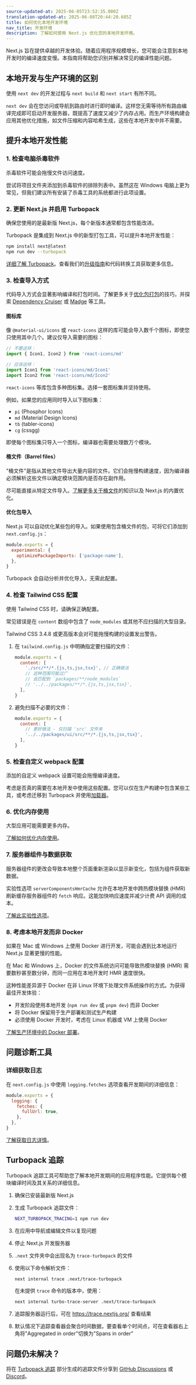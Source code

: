 ```yaml
---
source-updated-at: 2025-06-05T23:52:35.000Z
translation-updated-at: 2025-06-08T20:44:20.685Z
title: 如何优化本地开发环境
nav_title: 开发环境
description: 了解如何使用 Next.js 优化您的本地开发环境。
---
```


Next.js 旨在提供卓越的开发体验。随着应用程序规模增长，您可能会注意到本地开发时的编译速度变慢。本指南将帮助您识别并解决常见的编译性能问题。

## 本地开发与生产环境的区别

使用 `next dev` 的开发过程与 `next build` 和 `next start` 有所不同。

`next dev` 会在您访问或导航到路由时进行即时编译。这样您无需等待所有路由编译完成即可启动开发服务器，既提高了速度又减少了内存占用。而生产环境构建会应用其他优化措施，如文件压缩和内容哈希生成，这些在本地开发中并不需要。

## 提升本地开发性能

### 1. 检查电脑杀毒软件

杀毒软件可能会拖慢文件访问速度。

尝试将项目文件夹添加到杀毒软件的排除列表中。虽然这在 Windows 电脑上更为常见，但我们建议所有安装了杀毒工具的系统都进行此项设置。

### 2. 更新 Next.js 并启用 Turbopack

确保您使用的是最新版 Next.js，每个新版本通常都包含性能改进。

Turbopack 是集成到 Next.js 中的新型打包工具，可以提升本地开发性能：

```bash
npm install next@latest
npm run dev --turbopack
```

[详细了解 Turbopack](/blog/turbopack-for-development-stable)。查看我们的[升级指南](/docs/app/guides/upgrading)和代码转换工具获取更多信息。

### 3. 检查导入方式

代码导入方式会显著影响编译和打包时间。了解更多关于[优化包打包](/docs/app/guides/package-bundling)的技巧，并探索 [Dependency Cruiser](https://github.com/sverweij/dependency-cruiser) 或 [Madge](https://github.com/pahen/madge) 等工具。

#### 图标库

像 `@material-ui/icons` 或 `react-icons` 这样的库可能会导入数千个图标，即使您只使用其中几个。建议仅导入需要的图标：

```jsx
// 不要这样：
import { Icon1, Icon2 } from 'react-icons/md'

// 应该这样：
import Icon1 from 'react-icons/md/Icon1'
import Icon2 from 'react-icons/md/Icon2'
```

`react-icons` 等库包含多种图标集。选择一套图标集并坚持使用。

例如，如果您的应用同时导入以下图标集：
- `pi` (Phosphor Icons)
- `md` (Material Design Icons)
- `tb` (tabler-icons)
- `cg` (cssgg)

即使每个图标集只导入一个图标，编译器也需要处理数万个模块。

#### 桶文件（Barrel files）

"桶文件"是指从其他文件导出大量内容的文件。它们会拖慢构建速度，因为编译器必须解析这些文件以确定模块范围内是否存在副作用。

尽可能直接从特定文件导入。[了解更多关于桶文件](https://vercel.com/blog/how-we-optimized-package-imports-in-next-js)的知识以及 Next.js 的内置优化。

#### 优化包导入

Next.js 可以自动优化某些包的导入。如果使用包含桶文件的包，可将它们添加到 `next.config.js`：

```jsx
module.exports = {
  experimental: {
    optimizePackageImports: ['package-name'],
  },
}
```

Turbopack 会自动分析并优化导入，无需此配置。

### 4. 检查 Tailwind CSS 配置

使用 Tailwind CSS 时，请确保正确配置。

常见错误是在 `content` 数组中包含了 `node_modules` 或其他不应扫描的大型目录。

Tailwind CSS 3.4.8 或更高版本会对可能拖慢构建的设置发出警告。

1. 在 `tailwind.config.js` 中明确指定要扫描的文件：

   ```jsx
   module.exports = {
     content: [
       './src/**/*.{js,ts,jsx,tsx}', // 正确做法
       // 这种范围可能过广
       // 会匹配到 `packages/**/node_modules`
       // '../../packages/**/*.{js,ts,jsx,tsx}',
     ],
   }
   ```

2. 避免扫描不必要的文件：

   ```jsx
   module.exports = {
     content: [
       // 更好做法 - 仅扫描 'src' 文件夹
       '../../packages/ui/src/**/*.{js,ts,jsx,tsx}',
     ],
   }
   ```

### 5. 检查自定义 webpack 配置

添加的自定义 webpack 设置可能会拖慢编译速度。

考虑是否真的需要在本地开发中使用这些配置。您可以仅在生产构建中包含某些工具，或考虑迁移到 Turbopack 并使用[加载器](/docs/app/api-reference/config/next-config-js/turbopack#supported-loaders)。

### 6. 优化内存使用

大型应用可能需要更多内存。

[了解如何优化内存使用](/docs/app/guides/memory-usage)。

### 7. 服务器组件与数据获取

服务器组件的更改会导致本地整个页面重新渲染以显示新变化，包括为组件获取新数据。

实验性选项 `serverComponentsHmrCache` 允许在本地开发中跨热模块替换 (HMR) 刷新缓存服务器组件的 `fetch` 响应。这能加快响应速度并减少计费 API 调用的成本。

[了解此实验性选项](/docs/app/api-reference/config/next-config-js/serverComponentsHmrCache)。

### 8. 考虑本地开发而非 Docker

如果在 Mac 或 Windows 上使用 Docker 进行开发，可能会遇到比本地运行 Next.js 显著更慢的性能。

在 Mac 和 Windows 上，Docker 的文件系统访问可能导致热模块替换 (HMR) 需要数秒甚至数分钟，而同一应用在本地开发时 HMR 速度很快。

这种性能差异源于 Docker 在非 Linux 环境下处理文件系统操作的方式。为获得最佳开发体验：

- 开发阶段使用本地开发 (`npm run dev` 或 `pnpm dev`) 而非 Docker
- 将 Docker 保留用于生产部署和测试生产构建
- 必须使用 Docker 开发时，考虑在 Linux 机器或 VM 上使用 Docker

[了解生产环境中的 Docker 部署](/docs/app/getting-started/deploying#docker)。

## 问题诊断工具

### 详细获取日志

在 `next.config.js` 中使用 `logging.fetches` 选项查看开发期间的详细信息：

```js
module.exports = {
  logging: {
    fetches: {
      fullUrl: true,
    },
  },
}
```

[了解获取日志详情](/docs/app/api-reference/config/next-config-js/logging)。

## Turbopack 追踪

Turbopack 追踪工具可帮助您了解本地开发期间的应用程序性能。它提供每个模块编译时间及其关系的详细信息。

1. 确保已安装最新版 Next.js
1. 生成 Turbopack 追踪文件：

   ```bash
   NEXT_TURBOPACK_TRACING=1 npm run dev
   ```

1. 在应用中导航或编辑文件以复现问题
1. 停止 Next.js 开发服务器
1. `.next` 文件夹中会出现名为 `trace-turbopack` 的文件
1. 使用以下命令解析文件：

   ```bash
   next internal trace .next/trace-turbopack
   ```

   在未提供 `trace` 命令的版本中，使用：

   ```bash
   next internal turbo-trace-server .next/trace-turbopack
   ```

1. 追踪服务器运行后，可在 https://trace.nextjs.org/ 查看结果
1. 默认情况下追踪查看器会聚合时间数据，要查看单个时间点，可在查看器右上角将"Aggregated in order"切换为"Spans in order"

## 问题仍未解决？

将在 [Turbopack 追踪](#turbopack-tracing) 部分生成的追踪文件分享到 [GitHub Discussions](https://github.com/vercel/next.js/discussions) 或 [Discord](https://nextjs.org/discord)。